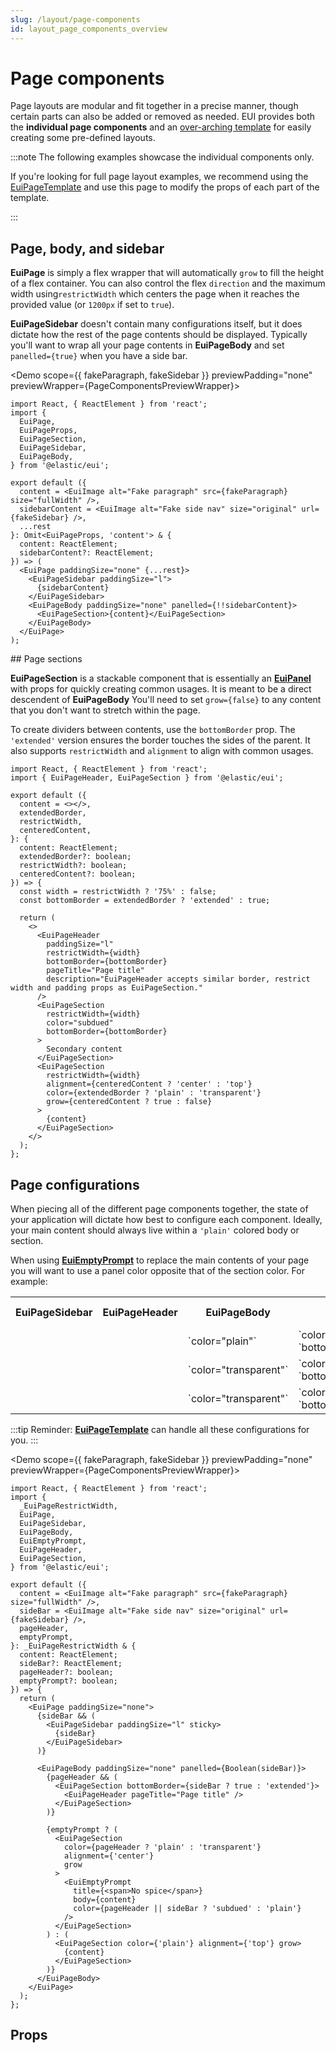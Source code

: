 ```yaml
---
slug: /layout/page-components
id: layout_page_components_overview
---
```


# Page components

Page layouts are modular and fit together in a precise manner, though certain parts can also be added or removed as needed. EUI provides both the **individual page components** and an [over-arching template](/docs/templates/page-template) for easily creating some pre-defined layouts.

:::note The following examples showcase the individual components only.

If you're looking for full page layout examples, we recommend using the [EuiPageTemplate](/docs/templates/page-template) and use this page to modify the props of each part of the template.

:::

## Page, body, and sidebar

**EuiPage** is simply a flex wrapper that will automatically `grow` to fill the height of a flex container. You can also control the flex `direction` and the maximum width using`restrictWidth` which centers the page when it reaches the provided value (or `1200px` if set to `true`).

**EuiPageSidebar** doesn't contain many configurations itself, but it does dictate how the rest of the page contents should be displayed. Typically you'll want to wrap all your page contents in **EuiPageBody** and set `panelled={true}` when you have a side bar.



<Demo scope={{ fakeParagraph, fakeSidebar }} previewPadding="none" previewWrapper={PageComponentsPreviewWrapper}>
  ```tsx
  import React, { ReactElement } from 'react';
  import {
    EuiPage,
    EuiPageProps,
    EuiPageSection,
    EuiPageSidebar,
    EuiPageBody,
  } from '@elastic/eui';

  export default ({
    content = <EuiImage alt="Fake paragraph" src={fakeParagraph} size="fullWidth" />,
    sidebarContent = <EuiImage alt="Fake side nav" size="original" url={fakeSidebar} />,
    ...rest
  }: Omit<EuiPageProps, 'content'> & {
    content: ReactElement;
    sidebarContent?: ReactElement;
  }) => (
    <EuiPage paddingSize="none" {...rest}>
      <EuiPageSidebar paddingSize="l">
        {sidebarContent}
      </EuiPageSidebar>
      <EuiPageBody paddingSize="none" panelled={!!sidebarContent}>
        <EuiPageSection>{content}</EuiPageSection>
      </EuiPageBody>
    </EuiPage>
  );
  ```
</Demo>
## Page sections

**EuiPageSection** is a stackable component that is essentially an [**EuiPanel**](/docs/layout/panel) with props for quickly creating common usages. It is meant to be a direct descendent of **EuiPageBody** You'll need to set `grow={false}` to any content that you don't want to stretch within the page.

To create dividers between contents, use the `bottomBorder` prop. The `'extended'` version ensures the border touches the sides of the parent. It also supports `restrictWidth` and `alignment` to align with common usages.

```tsx interactive
import React, { ReactElement } from 'react';
import { EuiPageHeader, EuiPageSection } from '@elastic/eui';

export default ({
  content = <></>,
  extendedBorder,
  restrictWidth,
  centeredContent,
}: {
  content: ReactElement;
  extendedBorder?: boolean;
  restrictWidth?: boolean;
  centeredContent?: boolean;
}) => {
  const width = restrictWidth ? '75%' : false;
  const bottomBorder = extendedBorder ? 'extended' : true;

  return (
    <>
      <EuiPageHeader
        paddingSize="l"
        restrictWidth={width}
        bottomBorder={bottomBorder}
        pageTitle="Page title"
        description="EuiPageHeader accepts similar border, restrict width and padding props as EuiPageSection."
      />
      <EuiPageSection
        restrictWidth={width}
        color="subdued"
        bottomBorder={bottomBorder}
      >
        Secondary content
      </EuiPageSection>
      <EuiPageSection
        restrictWidth={width}
        alignment={centeredContent ? 'center' : 'top'}
        color={extendedBorder ? 'plain' : 'transparent'}
        grow={centeredContent ? true : false}
      >
        {content}
      </EuiPageSection>
    </>
  );
};
```

## Page configurations

When piecing all of the different page components together, the state of your application will dictate how best to configure each component. Ideally, your main content should always live within a `'plain'` colored body or section.

When using [**EuiEmptyPrompt**](/docs/display/empty-prompt) to replace the main contents of your page you will want to use a panel color opposite that of the section color. For example:

<table>
  <tr>
    <th>EuiPageSidebar</th>
    <th>EuiPageHeader</th>
    <th>EuiPageBody</th>
    <th>EuiPageSection</th>
    <th>EuiEmptyPrompt settings</th>
  </tr>
  <tr>
    <td>
      <Icon
        type="checkInCircleFilled"
        color="green"
        title="yes"
      />
    </td>
    <td>
      <Icon
        type="minusInCircle"
        color="subdued"
        title="doesn't matter"
      />
    </td>
    <td>`color="plain"`</td>
    <td>
      <span>`color="plain"`</span>
      <br />
      <span>`bottomBorder={true}`</span>
    </td>
    <td>`color="subdued"`</td>
  </tr>
  <tr>
    <td>
      <Icon type="error" color="danger" title="no" />
    </td>
    <td>
      <Icon
        type="checkInCircleFilled"
        color="green"
        title="yes"
      />
    </td>
    <td>`color="transparent"`</td>
    <td>
      <span>`color="plain"`</span>
      <br />
      <span>`bottomBorder="extended"`</span>
    </td>
    <td>`color="subdued"`</td>
  </tr>
  <tr>
      <td>
        <Icon type="error" color="danger" title="no" />
      </td>
      <td>
        <Icon type="error" color="danger" title="no" />
      </td>
      <td>`color="transparent"`</td>
      <td>
        <span>`color="plain"`</span>
        <br />
        <span>`bottomBorder="extended"`</span>
      </td>
      <td>`color="plain"`</td>
    </tr>
</table>

:::tip
Reminder: [**EuiPageTemplate**](/docs/templates/page-template) can handle all these configurations for you.
:::

<Demo scope={{ fakeParagraph, fakeSidebar }} previewPadding="none" previewWrapper={PageComponentsPreviewWrapper}>
  ```tsx
  import React, { ReactElement } from 'react';
  import {
    _EuiPageRestrictWidth,
    EuiPage,
    EuiPageSidebar,
    EuiPageBody,
    EuiEmptyPrompt,
    EuiPageHeader,
    EuiPageSection,
  } from '@elastic/eui';

  export default ({
    content = <EuiImage alt="Fake paragraph" src={fakeParagraph} size="fullWidth" />,
    sideBar = <EuiImage alt="Fake side nav" size="original" url={fakeSidebar} />,
    pageHeader,
    emptyPrompt,
  }: _EuiPageRestrictWidth & {
    content: ReactElement;
    sideBar?: ReactElement;
    pageHeader?: boolean;
    emptyPrompt?: boolean;
  }) => {
    return (
      <EuiPage paddingSize="none">
        {sideBar && (
          <EuiPageSidebar paddingSize="l" sticky>
            {sideBar}
          </EuiPageSidebar>
        )}

        <EuiPageBody paddingSize="none" panelled={Boolean(sideBar)}>
          {pageHeader && (
            <EuiPageSection bottomBorder={sideBar ? true : 'extended'}>
              <EuiPageHeader pageTitle="Page title" />
            </EuiPageSection>
          )}

          {emptyPrompt ? (
            <EuiPageSection
              color={pageHeader ? 'plain' : 'transparent'}
              alignment={'center'}
              grow
            >
              <EuiEmptyPrompt
                title={<span>No spice</span>}
                body={content}
                color={pageHeader || sideBar ? 'subdued' : 'plain'}
              />
            </EuiPageSection>
          ) : (
            <EuiPageSection color={'plain'} alignment={'top'} grow>
              {content}
            </EuiPageSection>
          )}
        </EuiPageBody>
      </EuiPage>
    );
  };
  ```
</Demo>

## Props


<PropTable definition={docgen.EuiPage} />

<PropTable definition={docgen.EuiPageBody} />

<PropTable definition={docgen.EuiPageSidebar} />

